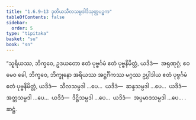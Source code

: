 ```yaml
---
title: "1.6.9–13 ဒုတိယသီလသမ္ပဒါဒိသုတ္တပဉ္စက"
tableOfContents: false
sidebar:
  order: 5
type: "tipitaka"
basket: "su"
book: "sn"
---
```



<DynamicBreadcrumb />

<Division number="57–61" book="sn" e="ch" v="18" p="288">

<Paragraph number="163" book="sn">
“သူရိယဿ, ဘိက္ခဝေ, ဥဒယတော ဧတံ ပုဗ္ဗင်္ဂမံ ဧတံ ပုဗ္ဗနိမိတ္တံ, ယဒိဒံ—  အရုဏုဂ္ဂံ; ဧဝမေဝ ခေါ, ဘိက္ခဝေ, ဘိက္ခုနော အရိယဿ အဋ္ဌင်္ဂိကဿ မဂ္ဂဿ ဥပ္ပါဒါယ ဧတံ ပုဗ္ဗင်္ဂမံ ဧတံ ပုဗ္ဗနိမိတ္တံ, ယဒိဒံ—  သီလသမ္ပဒါ …ပေ…  ယဒိဒံ—  ဆန္ဒသမ္ပဒါ …ပေ…  ယဒိဒံ—  အတ္တသမ္ပဒါ …ပေ…  ယဒိဒံ—  ဒိဋ္ဌိသမ္ပဒါ …ပေ…  ယဒိဒံ—  အပ္ပမာဒသမ္ပဒါ …ပေ… .

</Paragraph>
</Division>

<Paragraph number="164" type="center" book="sn">
ဆဋ္ဌံ.
</Paragraph>